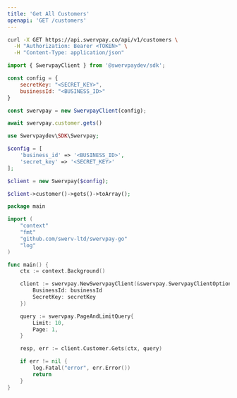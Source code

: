 ```yaml
---
title: 'Get All Customers'
openapi: 'GET /customers'
---
```


<RequestExample>

```bash cURL
curl -X GET https://api.swervpay.co/api/v1/customers \
  -H "Authorization: Bearer <TOKEN>" \
  -H "Content-Type: application/json"
```

```javascript Node.js
import { SwervpayClient } from '@swervpaydev/sdk';

const config = {
    secretKey: "<SECRET_KEY>",
    businessId: "<BUSINESS_ID>"
}

const swervpay = new SwervpayClient(config);

await swervpay.customer.gets()
```

```php PHP
use Swervpaydev\SDK\Swervpay;

$config = [
	'business_id' => '<BUSINESS_ID>',
	'secret_key' => '<SECRET_KEY>'
];

$client = new Swervpay($config);

$client->customer()->gets()->toArray();
```


```go Go
package main

import (
	"context"
	"fmt"
	"github.com/swerv-ltd/swervpay-go"
	"log"
)

func main() {
	ctx := context.Background()

	client := swervpay.NewSwervpayClient(&swervpay.SwervpayClientOption{
		BusinessId: businessId
		SecretKey: secretKey
  	})

	query := swervpay.PageAndLimitQuery{
		Limit: 10,
		Page: 1,
	}

	resp, err := client.Customer.Gets(ctx, query)

	if err != nil {
		log.Fatal("error", err.Error())
		return
	}
}
```

</RequestExample>
